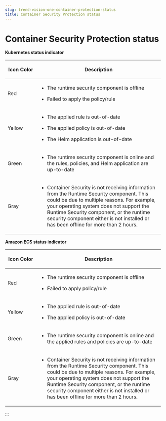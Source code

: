 ```yaml
---
slug: trend-vision-one-container-protection-status
title: Container Security Protection status
---
```

# Container Security Protection status

**Kubernetes status indicator**

<table>
<colgroup>
<col style="width: 20%" />
<col style="width: 80%" />
</colgroup>
<thead>
<tr>
<th><p>Icon Color</p></th>
<th><p>Description</p></th>
</tr>
</thead>
<tbody>
<tr>
<td><p>Red</p></td>
<td><ul>
<li><p>The runtime security component is offline</p></li>
<li><p>Failed to apply the policy/rule</p></li>
</ul></td>
</tr>
<tr>
<td><p>Yellow</p></td>
<td><ul>
<li><p>The applied rule is out-of-date</p></li>
<li><p>The applied policy is out-of-date</p></li>
<li><p>The Helm application is out-of-date</p></li>
</ul></td>
</tr>
<tr>
<td><p>Green</p></td>
<td><ul>
<li><p>The runtime security component is online and the rules, policies, and Helm application are up-to-date</p></li>
</ul></td>
</tr>
<tr>
<td><p>Gray</p></td>
<td><ul>
<li><p>Container Security is not receiving information from the Runtime Security component. This could be due to multiple reasons. For example, your operating system does not support the Runtime Security component, or the runtime security component either is not installed or has been offline for more than 2 hours.</p></li>
</ul></td>
</tr>
</tbody>
</table>

**Amazon ECS status indicator**

<table>
<colgroup>
<col style="width: 20%" />
<col style="width: 80%" />
</colgroup>
<thead>
<tr>
<th><p>Icon Color</p></th>
<th><p>Description</p></th>
</tr>
</thead>
<tbody>
<tr>
<td><p>Red</p></td>
<td><ul>
<li><p>The runtime security component is offline</p></li>
<li><p>Failed to apply policy/rule</p></li>
</ul></td>
</tr>
<tr>
<td><p>Yellow</p></td>
<td><ul>
<li><p>The applied rule is out-of-date</p></li>
<li><p>The applied policy is out-of-date</p></li>
</ul></td>
</tr>
<tr>
<td><p>Green</p></td>
<td><ul>
<li><p>The runtime security component is online and the applied rules and policies are up-to-date</p></li>
</ul></td>
</tr>
<tr>
<td><p>Gray</p></td>
<td><ul>
<li><p>Container Security is not receiving information from the Runtime Security component. This could be due to multiple reasons. For example, your operating system does not support the Runtime Security component, or the runtime security component either is not installed or has been offline for more than 2 hours.</p></li>
</ul></td>
</tr>
</tbody>
</table>
:::
